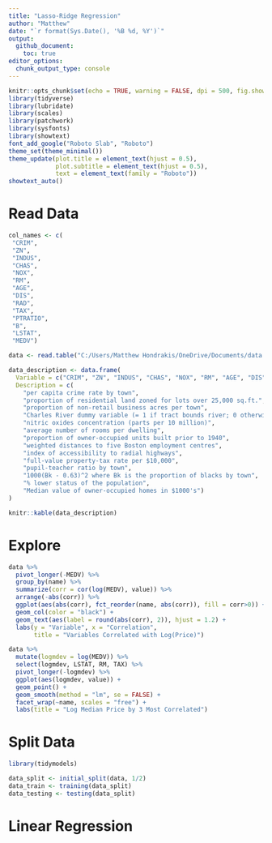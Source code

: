 ```yaml
---
title: "Lasso-Ridge Regression"
author: "Matthew"
date: "`r format(Sys.Date(), '%B %d, %Y')`"
output: 
  github_document:
    toc: true
editor_options: 
  chunk_output_type: console
---
```


```r
knitr::opts_chunk$set(echo = TRUE, warning = FALSE, dpi = 500, fig.showtext = TRUE)
library(tidyverse)
library(lubridate)
library(scales)
library(patchwork)
library(sysfonts)
library(showtext)
font_add_google("Roboto Slab", "Roboto")
theme_set(theme_minimal())
theme_update(plot.title = element_text(hjust = 0.5),
             plot.subtitle = element_text(hjust = 0.5),
             text = element_text(family = "Roboto"))
showtext_auto()
```

# Read Data

```r
col_names <- c(
 "CRIM", 
 "ZN", 
 "INDUS",
 "CHAS",
 "NOX",
 "RM",
 "AGE",
 "DIS",
 "RAD",
 "TAX",
 "PTRATIO",
 "B",
 "LSTAT",
 "MEDV")

data <- read.table("C:/Users/Matthew Hondrakis/OneDrive/Documents/data.txt", col.names = col_names)
```

```r
data_description <- data.frame(
  Variable = c("CRIM", "ZN", "INDUS", "CHAS", "NOX", "RM", "AGE", "DIS", "RAD", "TAX", "PTRATIO", "B", "LSTAT", "MEDV"),
  Description = c(
    "per capita crime rate by town",
    "proportion of residential land zoned for lots over 25,000 sq.ft.",
    "proportion of non-retail business acres per town",
    "Charles River dummy variable (= 1 if tract bounds river; 0 otherwise)",
    "nitric oxides concentration (parts per 10 million)",
    "average number of rooms per dwelling",
    "proportion of owner-occupied units built prior to 1940",
    "weighted distances to five Boston employment centres",
    "index of accessibility to radial highways",
    "full-value property-tax rate per $10,000",
    "pupil-teacher ratio by town",
    "1000(Bk - 0.63)^2 where Bk is the proportion of blacks by town",
    "% lower status of the population",
    "Median value of owner-occupied homes in $1000's")
)

knitr::kable(data_description)
```

# Explore

```r
data %>% 
  pivot_longer(-MEDV) %>% 
  group_by(name) %>% 
  summarize(corr = cor(log(MEDV), value)) %>% 
  arrange(-abs(corr)) %>% 
  ggplot(aes(abs(corr), fct_reorder(name, abs(corr)), fill = corr>0)) +
  geom_col(color = "black") +
  geom_text(aes(label = round(abs(corr), 2)), hjust = 1.2) +
  labs(y = "Variable", x = "Correlation",
       title = "Variables Correlated with Log(Price)")
```

```r
data %>% 
  mutate(logmdev = log(MEDV)) %>% 
  select(logmdev, LSTAT, RM, TAX) %>% 
  pivot_longer(-logmdev) %>% 
  ggplot(aes(logmdev, value)) + 
  geom_point() +
  geom_smooth(method = "lm", se = FALSE) +
  facet_wrap(~name, scales = "free") +
  labs(title = "Log Median Price by 3 Most Correlated") 
```

# Split Data

```r
library(tidymodels)

data_split <- initial_split(data, 1/2)
data_train <- training(data_split)
data_testing <- testing(data_split)
```

# Linear Regression

```{}
```
